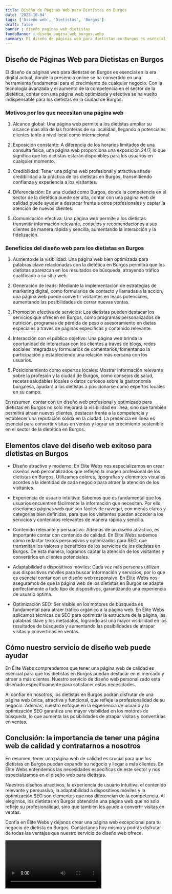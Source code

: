 ```yaml
---
title: Diseño de Páginas Web para Dietistas en Burgos
date: '2023-10-04'
tags: ['Diseño web', 'Dietistas', 'Burgos']
draft: false
banner : diseño_paginas_web_dietistas
fondoBanner : diseño_pagina_web_burgos.webp
summary: El diseño de páginas web para dietistas en Burgos es esencial en la era digital actual, donde la presencia online se ha convertido en una herramienta fundamental para el crecimiento de cualquier negocio. Con la tecnología avanzada y el aumento de la competencia en el sector de la dietética, contar con una página web optimizada y efectiva se ha vuelto indispensable para los dietistas en la ciudad de Burgos.
---
```


## Diseño de Páginas Web para Dietistas en Burgos

El diseño de páginas web para dietistas en Burgos es esencial en la era digital actual, donde la presencia online se ha convertido en una herramienta fundamental para el crecimiento de cualquier negocio. Con la tecnología avanzada y el aumento de la competencia en el sector de la dietética, contar con una página web optimizada y efectiva se ha vuelto indispensable para los dietistas en la ciudad de Burgos.

### Motivos por los que necesitan una página web

1. Alcance global: Una página web permite a los dietistas ampliar su alcance más allá de las fronteras de su localidad, llegando a potenciales clientes tanto a nivel local como internacional.

2. Exposición constante: A diferencia de los horarios limitados de una consulta física, una página web proporciona una exposición 24/7, lo que significa que los dietistas estarán disponibles para los usuarios en cualquier momento.

3. Credibilidad: Tener una página web profesional y atractiva añade credibilidad a la práctica de los dietistas en Burgos, transmitiendo confianza y experiencia a los visitantes.

4. Diferenciación: En una ciudad como Burgos, donde la competencia en el sector de la dietética puede ser alta, contar con una página web de calidad puede ayudar a destacar frente a otros profesionales y captar la atención de nuevos clientes.

5. Comunicación efectiva: Una página web permite a los dietistas transmitir información relevante, consejos y recomendaciones a sus clientes de manera rápida y sencilla, aumentando la interacción y la fidelización.

### Beneficios del diseño web para los dietistas en Burgos

1. Aumento de la visibilidad: Una página web bien optimizada para palabras clave relacionadas con la dietética en Burgos permitirá que los dietistas aparezcan en los resultados de búsqueda, atrayendo tráfico cualificado a su sitio web.

2. Generación de leads: Mediante la implementación de estrategias de marketing digital, como formularios de contacto y llamadas a la acción, una página web puede convertir visitantes en leads potenciales, aumentando las posibilidades de cerrar nuevas ventas.

3. Promoción efectiva de servicios: Los dietistas pueden destacar los servicios que ofrecen en Burgos, como programas personalizados de nutrición, programas de pérdida de peso o asesoramiento en dietas especiales a través de páginas específicas y contenido relevante.

4. Interacción con el público objetivo: Una página web brinda la oportunidad de interactuar con los clientes a través de blogs, redes sociales integradas y formularios de comentarios, fomentando la participación y estableciendo una relación más cercana con los usuarios.

5. Posicionamiento como expertos locales: Mostrar información relevante sobre la profesión y la ciudad de Burgos, como consejos de salud, recetas saludables locales o datos curiosos sobre la gastronomía burgalesa, ayudará a los dietistas a posicionarse como expertos locales en su campo.

En resumen, contar con un diseño web profesional y optimizado para dietistas en Burgos no solo mejorará la visibilidad en línea, sino que también permitirá atraer nuevos clientes, destacar frente a la competencia y establecer una reputación sólida en la ciudad. La presencia en línea es esencial para convertir visitas en ventas y lograr un crecimiento sostenible en el sector de la dietética en Burgos.

<GifSeo />

<Cta />

## Elementos clave del diseño web exitoso para dietistas en Burgos

- Diseño atractivo y moderno: En Élite Webs nos especializamos en crear diseños web personalizados que reflejen la imagen profesional de los dietistas en Burgos. Utilizamos colores, tipografías y elementos visuales acordes a la identidad de cada negocio para atraer la atención de los visitantes.

- Experiencia de usuario intuitiva: Sabemos que es fundamental que los usuarios encuentren fácilmente la información que necesitan. Por ello, diseñamos páginas web que son fáciles de navegar, con menús claros y categorías bien definidas, para que los visitantes puedan acceder a los servicios y contenidos relevantes de manera rápida y sencilla.

- Contenido relevante y persuasivo: Además de un diseño atractivo, es importante contar con contenido de calidad. En Élite Webs sabemos cómo redactar textos persuasivos y optimizados para SEO, que transmitan los valores y beneficios de los servicios de los dietistas en Burgos. De esta manera, logramos captar la atención de los visitantes y convertirlos en clientes potenciales.

- Adaptabilidad a dispositivos móviles: Cada vez más personas utilizan sus dispositivos móviles para buscar información y servicios, por lo que es esencial contar con un diseño web responsive. En Élite Webs nos aseguramos de que la página web de los dietistas en Burgos se adapte perfectamente a todo tipo de dispositivos, garantizando una experiencia de usuario óptima.

- Optimización SEO: Ser visible en los motores de búsqueda es fundamental para atraer tráfico orgánico a la página web. En Élite Webs aplicamos técnicas de SEO para optimizar la estructura de la página, las palabras clave y los metadatos, logrando así una mayor visibilidad en los resultados de búsqueda y aumentando las posibilidades de atrapar visitas y convertirlas en ventas.

## Cómo nuestro servicio de diseño web puede ayudar

En Élite Webs comprendemos que tener una página web de calidad es esencial para que los dietistas en Burgos puedan destacar en el mercado y atraer a más clientes. Nuestro servicio de diseño web personalizado está diseñado específicamente para satisfacer estas necesidades.

Al confiar en nosotros, los dietistas en Burgos podrán disfrutar de una página web única, atractiva y funcional, que refleje la profesionalidad de su negocio. Además, nuestro enfoque en la experiencia de usuario y la optimización SEO garantiza una mayor visibilidad en los motores de búsqueda, lo que aumenta las posibilidades de atrapar visitas y convertirlas en ventas.

## Conclusión: la importancia de tener una página web de calidad y contratarnos a nosotros

En resumen, tener una página web de calidad es crucial para que los dietistas en Burgos puedan expandir su negocio y llegar a más clientes. En Élite Webs entendemos las necesidades específicas de este sector y nos especializamos en el diseño web para dietistas.

Nuestros diseños atractivos, la experiencia de usuario intuitiva, el contenido relevante y persuasivo, la adaptabilidad a dispositivos móviles y la optimización SEO son elementos que nos diferencian de la competencia. Al elegirnos, los dietistas en Burgos obtendrán una página web que no solo refleje su profesionalidad, sino que también les ayude a convertir visitas en ventas.

Confía en Élite Webs y déjanos crear una página web excepcional para tu negocio de dietista en Burgos. Contáctanos hoy mismo y podrás disfrutar de todas las ventajas que nuestro servicio de diseño web ofrece.

<Video />

<CtaBot job='Dietistas' city='Burgos'/>

<Gmaps query='Burgos+españa+maps' />
